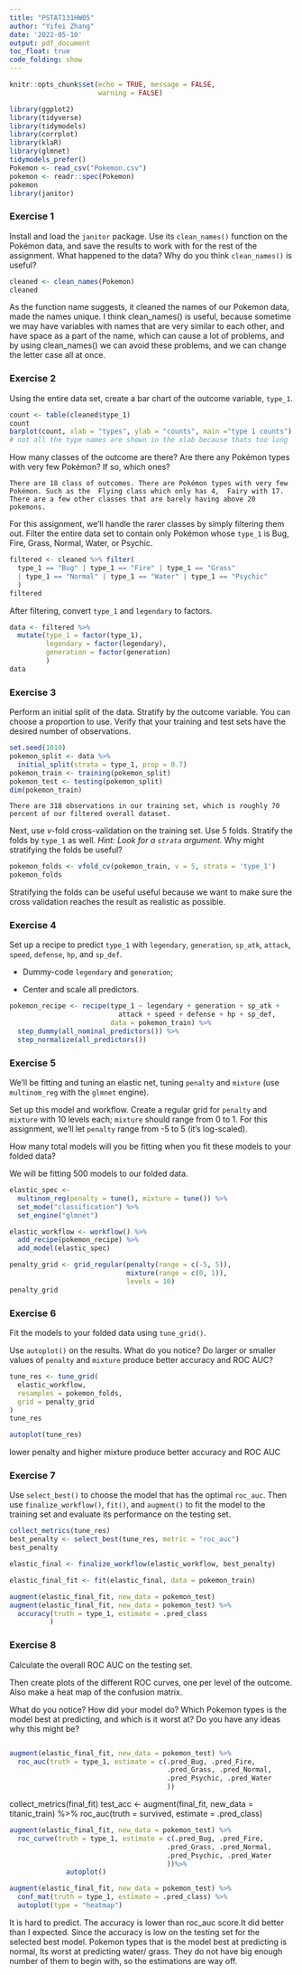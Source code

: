 ```yaml
---
title: "PSTAT131HW05"
author: "Yifei Zhang"
date: '2022-05-10'
output: pdf_document
toc_float: true
code_folding: show
---
```


```r
knitr::opts_chunk$set(echo = TRUE, message = FALSE,
                      warning = FALSE)
```
```r
library(ggplot2)
library(tidyverse)
library(tidymodels)
library(corrplot)
library(klaR)
library(glmnet)
tidymodels_prefer()
Pokemon <- read_csv("Pokemon.csv")
pokemon <- readr::spec(Pokemon)
pokemon
library(janitor)
```


### Exercise 1

Install and load the `janitor` package. Use its `clean_names()` function on the Pokémon data, and save the results to work with for the rest of the assignment. What happened to the data? Why do you think `clean_names()` is useful?

```r
cleaned <- clean_names(Pokemon)
cleaned
```
As the function name suggests, it cleaned the names of our Pokemon data, made the names unique. I think clean_names() is useful, because sometime we may have variables with names that are very similar to each other, and have space as a part of the name, which can cause a lot of problems, and by using clean_names() we can avoid these problems, and we can change the letter case all at once. 


### Exercise 2

Using the entire data set, create a bar chart of the outcome variable, `type_1`.

```r
count <- table(cleaned$type_1)
count
barplot(count, xlab = "types", ylab = "counts", main ="type 1 counts")
# not all the type names are shown in the xlab because thats too long
```

How many classes of the outcome are there? Are there any Pokémon types with very few Pokémon? If so, which ones?
    
    There are 18 class of outcomes. There are Pokémon types with very few Pokémon. Such as the  Flying class which only has 4,  Fairy with 17. There are a few other classes that are barely having above 20 pokemons. 

For this assignment, we'll handle the rarer classes by simply filtering them out. Filter the entire data set to contain only Pokémon whose `type_1` is Bug, Fire, Grass, Normal, Water, or Psychic.

```r
filtered <- cleaned %>% filter(
  type_1 == "Bug" | type_1 == "Fire" | type_1 == "Grass" 
  | type_1 == "Normal" | type_1 == "Water" | type_1 == "Psychic"
  )
filtered
```

After filtering, convert `type_1` and `legendary` to factors.

```r
data <- filtered %>% 
  mutate(type_1 = factor(type_1),
         legendary = factor(legendary),
         generation = factor(generation)
         )
data
```

### Exercise 3

Perform an initial split of the data. Stratify by the outcome variable. You can choose a proportion to use. Verify that your training and test sets have the desired number of observations.

```r
set.seed(1010)
pokemon_split <- data %>% 
  initial_split(strata = type_1, prop = 0.7)
pokemon_train <- training(pokemon_split)
pokemon_test <- testing(pokemon_split)
dim(pokemon_train)
```
    
    There are 318 observations in our training set, which is roughly 70 percent of our filtered overall dataset.

Next, use *v*-fold cross-validation on the training set. Use 5 folds. Stratify the folds by `type_1` as well. *Hint: Look for a `strata` argument.* Why might stratifying the folds be useful?

```r
pokemon_folds <- vfold_cv(pokemon_train, v = 5, strata = 'type_1')
pokemon_folds
```
  
  Stratifying the folds can be useful useful because we want to make sure the cross validation reaches the result as realistic as possible. 

### Exercise 4

Set up a recipe to predict `type_1` with `legendary`, `generation`, `sp_atk`, `attack`, `speed`, `defense`, `hp`, and `sp_def`.

- Dummy-code `legendary` and `generation`;

- Center and scale all predictors.

```r
pokemon_recipe <- recipe(type_1 ~ legendary + generation + sp_atk +
                           attack + speed + defense + hp + sp_def,
                         data = pokemon_train) %>%
  step_dummy(all_nominal_predictors()) %>% 
  step_normalize(all_predictors()) 

```

### Exercise 5

We'll be fitting and tuning an elastic net, tuning `penalty` and `mixture` (use `multinom_reg` with the `glmnet` engine).

Set up this model and workflow. Create a regular grid for `penalty` and `mixture` with 10 levels each; `mixture` should range from 0 to 1. For this assignment, we'll let `penalty` range from -5 to 5 (it's log-scaled).

How many total models will you be fitting when you fit these models to your folded data?

We will be fitting 500 models to our folded data.

```r
elastic_spec <- 
  multinom_reg(penalty = tune(), mixture = tune()) %>% 
  set_mode("classification") %>% 
  set_engine("glmnet")

elastic_workflow <- workflow() %>% 
  add_recipe(pokemon_recipe) %>% 
  add_model(elastic_spec)

penalty_grid <- grid_regular(penalty(range = c(-5, 5)), 
                             mixture(range = c(0, 1)),
                             levels = 10)
penalty_grid
```

### Exercise 6

Fit the models to your folded data using `tune_grid()`.

Use `autoplot()` on the results. What do you notice? Do larger or smaller values of `penalty` and `mixture` produce better accuracy and ROC AUC?

```r
tune_res <- tune_grid(
  elastic_workflow,
  resamples = pokemon_folds, 
  grid = penalty_grid
)
tune_res
```
```r
autoplot(tune_res)
```
lower penalty and higher mixture produce better accuracy and ROC AUC


### Exercise 7

Use `select_best()` to choose the model that has the optimal `roc_auc`. Then use `finalize_workflow()`, `fit()`, and `augment()` to fit the model to the training set and evaluate its performance on the testing set.

```r
collect_metrics(tune_res)
best_penalty <- select_best(tune_res, metric = "roc_auc")
best_penalty
```
```r
elastic_final <- finalize_workflow(elastic_workflow, best_penalty)

elastic_final_fit <- fit(elastic_final, data = pokemon_train)

augment(elastic_final_fit, new_data = pokemon_test) 
augment(elastic_final_fit, new_data = pokemon_test) %>%
  accuracy(truth = type_1, estimate = .pred_class
          )
```

  
### Exercise 8

Calculate the overall ROC AUC on the testing set.

Then create plots of the different ROC curves, one per level of the outcome. Also make a heat map of the confusion matrix.

What do you notice? How did your model do? Which Pokemon types is the model best at predicting, and which is it worst at? Do you have any ideas why this might be?

```r

```
```r
augment(elastic_final_fit, new_data = pokemon_test) %>%
  roc_auc(truth = type_1, estimate = c(.pred_Bug, .pred_Fire, 
                                       .pred_Grass, .pred_Normal, 
                                       .pred_Psychic, .pred_Water
                                       ))
```
collect_metrics(final_fit)
test_acc <- augment(final_fit, new_data = titanic_train) %>%
  roc_auc(truth = survived, estimate = .pred_class)

```r
augment(elastic_final_fit, new_data = pokemon_test) %>%
  roc_curve(truth = type_1, estimate = c(.pred_Bug, .pred_Fire, 
                                       .pred_Grass, .pred_Normal, 
                                       .pred_Psychic, .pred_Water
                                       ))%>%
              autoplot()


```
```r
augment(elastic_final_fit, new_data = pokemon_test) %>%
  conf_mat(truth = type_1, estimate = .pred_class) %>% 
  autoplot(type = "heatmap")
```

It is hard to predict. The accuracy is lower than roc_auc score.It did better than I expected. Since the accuracy is low on the testing set for the selected best model. Pokemon types that is the model best at predicting is normal, Its worst at predicting water/ grass. They do not have big enough number of them to begin with, so the estimations are way off.